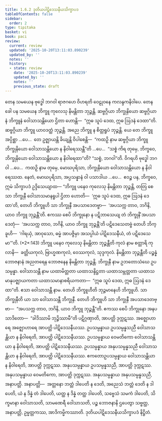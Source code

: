 ```yaml
---
title: 1.6.2 ဒုတိယပါဋိဒေသနီယသိက္ခာပဒ
tableOfContents: false
sidebar:
  order: 2
type: tipitaka
basket: vi
book: paci
review:
  current: review
  updated: '2025-10-20T13:11:03.890239'
  updated_by: ''
  notes: ''
  history:
  - state: review
    date: '2025-10-20T13:11:03.890239'
    updated_by: ''
    notes: ''
    previous_state: draft
---
```



<DynamicBreadcrumb />


<ReviewStatus review={frontmatter.review} showDetails={true} />

<HypothesisAnnotation frontmatter={frontmatter} />

<Division number="557" book="paci" e="ch" v="2" p="229">

<Paragraph number="1613" book="paci">
တေန သမယေန ဗုဒ္ဓေါ ဘဂဝါ ရာဇဂဟေ ဝိဟရတိ ဝေဠုဝနေ ကလန္ဒကနိဝါပေ. တေန ခေါ ပန သမယေန ဘိက္ခူ ကုလေသု နိမန္တိတာ ဘုဉ္ဇန္တိ. ဆဗ္ဗဂ္ဂိယာ ဘိက္ခုနိယော ဆဗ္ဗဂ္ဂိယာနံ ဘိက္ခူနံ ဝေါသာသန္တိယော ဌိတာ ဟောန္တိ—  “ဣဓ သူပံ ဒေထ, ဣဓ ဩဒနံ ဒေထာ”တိ. ဆဗ္ဗဂ္ဂိယာ ဘိက္ခူ ယာဝဒတ္ထံ ဘုဉ္ဇန္တိ. အညေ ဘိက္ခူ န စိတ္တရူပံ ဘုဉ္ဇန္တိ.
</Paragraph>

<Paragraph number="1614" book="paci">
ယေ တေ ဘိက္ခူ အပ္ပိစ္ဆာ …ပေ…  တေ ဥဇ္ဈာယန္တိ ခိယျန္တိ ဝိပါစေန္တိ—  “ကထဉှိ နာမ ဆဗ္ဗဂ္ဂိယာ ဘိက္ခူ ဘိက္ခုနိယော ဝေါသာသန္တိယော န နိဝါရေဿန္တီ”တိ …ပေ…  “သစ္စံ ကိရ တုမှေ, ဘိက္ခဝေ, ဘိက္ခုနိယော ဝေါသာသန္တိယော န နိဝါရေထာ”တိ? “သစ္စံ, ဘဂဝါ”တိ. ဝိဂရဟိ ဗုဒ္ဓေါ ဘဂဝါ …ပေ…  ကထဉှိ နာမ တုမှေ, မောဃပုရိသာ, ဘိက္ခုနိယော ဝေါသာသန္တိယော န နိဝါရေဿထ. နေတံ, မောဃပုရိသာ, အပ္ပသန္နာနံ ဝါ ပသာဒါယ …ပေ…  ဧဝဉ္စ ပန, ဘိက္ခဝေ, ဣမံ သိက္ခာပဒံ ဥဒ္ဒိသေယျာထ—
</Paragraph>

</Division>
<Division number="558" book="paci" e="ch" v="2" p="230">

<Paragraph number="1615" book="paci">
<Emphasis>“ဘိက္ခူ ပနေဝ ကုလေသု နိမန္တိတာ ဘုဉ္ဇန္တိ, တတြ စေ သာ ဘိက္ခုနီ ဝေါသာသမာနရူပါ ဌိတာ ဟောတိ—  ‘ဣဓ သူပံ ဒေထ, ဣဓ ဩဒနံ ဒေထာ’တိ, တေဟိ ဘိက္ခူဟိ သာ ဘိက္ခုနီ အပသာဒေတဗ္ဗာ—  ‘အပသက္က တာဝ, ဘဂိနိ, ယာဝ ဘိက္ခူ ဘုဉ္ဇန္တီ’တိ. ဧကဿ စေပိ ဘိက္ခုနော န ပဋိဘာသေယျ တံ ဘိက္ခုနိံ အပသာဒေတုံ—  ‘အပသက္က တာဝ, ဘဂိနိ, ယာဝ ဘိက္ခူ ဘုဉ္ဇန္တီ’တိ ပဋိဒေသေတဗ္ဗံ တေဟိ ဘိက္ခူဟိ—  ‘ဂါရယှံ, အာဝုသော, ဓမ္မံ အာပဇ္ဇိမှာ အသပ္ပါယံ ပါဋိဒေသနီယံ, တံ ပဋိဒေသေမာ’”</Emphasis>တိ. (*2*:<Emphasis>143</Emphasis>)
</Paragraph>

</Division>
<Division number="559" book="paci" e="ch" v="2" p="230">

<Paragraph number="1616" book="paci">
<Emphasis>ဘိက္ခူ ပနေဝ ကုလေသု နိမန္တိတာ ဘုဉ္ဇန္တီ</Emphasis>တိ ကုလံ နာမ စတ္တာရိ ကုလာနိ—  ခတ္တိယကုလံ, ဗြာဟ္မဏကုလံ, ဝေဿကုလံ, သုဒ္ဒကုလံ.
</Paragraph>

<Paragraph number="1617" book="paci">
<Emphasis>နိမန္တိတာ ဘုဉ္ဇန္တီ</Emphasis>တိ ပဉ္စန္နံ ဘောဇနာနံ အညတရေန ဘောဇနေန နိမန္တိတာ ဘုဉ္ဇန္တိ.
</Paragraph>

<Paragraph number="1618" book="paci">
<Emphasis>ဘိက္ခုနီ</Emphasis> နာမ ဥဘတောသံဃေ ဥပသမ္ပန္နာ.
</Paragraph>

<Paragraph number="1619" book="paci">
<Emphasis>ဝေါသာသန္တီ</Emphasis> နာမ ယထာမိတ္တတာ ယထာသန္ဒိဋ္ဌတာ ယထာသမ္ဘတ္တတာ ယထာသမာနုပဇ္ဈာယကတာ ယထာသမာနာစရိယကတာ—  “ဣဓ သူပံ ဒေထ, ဣဓ ဩဒနံ ဒေထာ”တိ. ဧသာ ဝေါသာသန္တီ နာမ.
</Paragraph>

<Paragraph number="1620" book="paci">
<Emphasis>တေဟိ ဘိက္ခူဟီ</Emphasis>တိ ဘုဉ္ဇမာနေဟိ ဘိက္ခူဟိ.
</Paragraph>

<Paragraph number="1621" book="paci">
<Emphasis>သာ ဘိက္ခုနီ</Emphasis>တိ ယာ သာ ဝေါသာသန္တီ ဘိက္ခုနီ.
</Paragraph>

<Paragraph number="1622" book="paci">
တေဟိ ဘိက္ခူဟိ သာ ဘိက္ခုနီ အပသာဒေတဗ္ဗာ—  “အပသက္က တာဝ, ဘဂိနိ, ယာဝ ဘိက္ခူ ဘုဉ္ဇန္တီ”တိ. ဧကဿ စေပိ ဘိက္ခုနော အနပသာဒိတော—  “ခါဒိဿာမိ ဘုဉ္ဇိဿာမီ”တိ ပဋိဂ္ဂဏှာတိ, အာပတ္တိ ဒုက္ကဋဿ. အဇ္ဈောဟာရေ အဇ္ဈောဟာရေ အာပတ္တိ ပါဋိဒေသနီယဿ.
</Paragraph>

</Division>
<Division number="560" book="paci" e="ch" v="2" p="230">

<Paragraph number="1623" book="paci">
ဥပသမ္ပန္နာယ ဥပသမ္ပန္နသညီ ဝေါသာသန္တိယာ န နိဝါရေတိ, အာပတ္တိ ပါဋိဒေသနီယဿ. ဥပသမ္ပန္နာယ ဝေမတိကော ဝေါသာသန္တိယာ န နိဝါရေတိ, အာပတ္တိ ပါဋိဒေသနီယဿ. ဥပသမ္ပန္နာယ အနုပသမ္ပန္နသညီ ဝေါသာသန္တိယာ န နိဝါရေတိ, အာပတ္တိ ပါဋိဒေသနီယဿ.
</Paragraph>

<Paragraph number="1624" book="paci">
ဧကတောဥပသမ္ပန္နာယ ဝေါသာသန္တိယာ န နိဝါရေတိ, အာပတ္တိ ဒုက္ကဋဿ. အနုပသမ္ပန္နာယ ဥပသမ္ပန္နသညီ, အာပတ္တိ ဒုက္ကဋဿ. အနုပသမ္ပန္နာယ ဝေမတိကော, အာပတ္တိ ဒုက္ကဋဿ. အနုပသမ္ပန္နာယ အနုပသမ္ပန္နသညီ, အနာပတ္တိ.
</Paragraph>

</Division>
<Division number="561" book="paci" e="ch" v="2" p="231">

<Paragraph number="1625" book="paci">
အနာပတ္တိ—  အတ္တနော ဘတ္တံ ဒါပေတိ န ဒေတိ, အညေသံ ဘတ္တံ ဒေတိ န ဒါပေတိ, ယံ န ဒိန္နံ တံ ဒါပေတိ, ယတ္ထ န ဒိန္နံ တတ္ထ ဒါပေတိ, သဗ္ဗေသံ သမကံ ဒါပေတိ, သိက္ခမာနာ ဝေါသာသတိ, သာမဏေရီ ဝေါသာသတိ, ပဉ္စ ဘောဇနာနိ ဌပေတွာ သဗ္ဗတ္ထ, အနာပတ္တိ, ဥမ္မတ္တကဿ, အာဒိကမ္မိကဿာတိ.

</Paragraph>
</Division>

<Paragraph number="1626" type="center" book="paci">
ဒုတိယပါဋိဒေသနီယသိက္ခာပဒံ နိဋ္ဌိတံ.
</Paragraph>